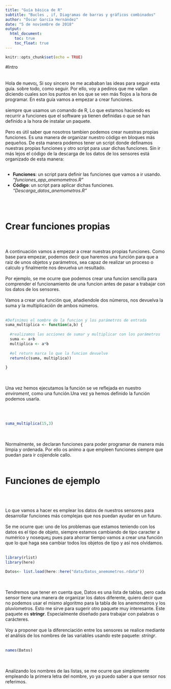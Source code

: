 ```yaml
---
title: "Guía básica de R"
subtitle: "Bucles , if, Diagramas de barras y gráficos combinados"
author: "Óscar García Hernández"
date: "5 de noviembre de 2018"
output: 
  html_document:
    toc: true
    toc_float: true
---
```


```r
knitr::opts_chunk$set(echo = TRUE)
```

#Intro  
<br />
<br />
Hola de nuevo¡, Si soy sincero se me acababan las ideas para seguir esta guía. sobre todo, como seguir. Por ello, voy a pediros que me vallan  diciendo cuales son los puntos en los que se ven más flojos a la hora de programar. En esta guía vamos a empezar a crear funciones. 
<br />
<br />
siempre que usamos un comando de R, Lo que estamos haciendo es recurrir a funciones que el software ya tienen definidas o que se han definido a la hora de instalar un paquete. 
<br />
<br />
Pero es útil saber que nosotros tambien podemos crear nuestras propias funciones. Es una manera de organizar nuestro código en bloques más pequeños. De esta manera podemos tener un script donde definamos nuestras propias funciones y otro script para usar dichas funciones. Sin ir más lejos el código de la descarga de los datos de los sensores está organizado de esta manera: 
<br />
<br />

+ **Funciones**: un script para definir las funciones que vamos a ir usando. *"funciones_app_anemometros.R"*
+ **Código**: un script para aplicar dichas funciones. *"Descarga_datos_anemometros.R"*

<br />
<br />

# Crear funciones propias
<br />
<br />
A continuación vamos a empezar a crear nuestras propias funciones. Como base para empezar, podemos decir que haremos una función para que a raiz de unos objetos y parámetros, sea capaz de realizar un proceso o calculo y finalmente nos devuelva un resultado. 
<br />
<br />
Por ejemplo, se me ocurre que podemos crear una funcion sencilla para comprender el funcionamiento de una funcion antes de pasar a trabajar con los datos de los sensores. 
<br />
<br />
Vamos a crear una función que, añadiendole dos números, nos devuelva la suma y la multiplicación de ambos números. 
<br />
<br />
```r
#Definimos el nombre de la funcion y los parámetros de entrada
suma_multiplica <- function(a,b) {
  
  #realizamos las acciones de sumar y multiplicar con los parámetros
  suma <- a+b
  multiplica <- a*b
  
  #el return marca lo que la funcion devuelve
  return(c(suma, multiplica))
  
}
```
<br />
<br />
Una vez hemos ejecutamos la función se ve reflejada en nuestro *enviroment*, como una función.Una vez ya hemos definido la función podemos usarla. 

<br />
<br />
```r
suma_multiplica(15,3)
```
<br />
<br />
Normalmente, se declaran funciones para poder programar de manera más limpia y ordenada. Por ello os animo a que empleen funciones siempre que puedan para ir cojiendole callo. 
<br />
<br />

# Funciones de ejemplo
<br />
<br />

Lo que vamos a hacer es emplear los datos de nuestros sensores para desarrollar funciones más complejas que nos puedan ayudar en un futuro.
<br />
<br />
Se me ocurre que: uno de los problemas que estamos teniendo con los datos es el tipo de objeto, siempre estamos cambiando de tipo caracter a numérico y noseque¡¡ pues para ahorrar tiempo vamos a crear una función que lo que haga sea cambiar todos los objetos de tipo y así nos olvidamos. 
<br />
<br />
```r
library(rlist)
library(here)

Datos<- list.load(here::here("data/Datos_anemometros.rdata"))
```
<br />
<br />
Tendremos que tener en cuenta que, Datos es una lista de tablas, pero cada sensor tiene una manera de organizar los datos diferente, quiero decir que no podemos usar el mismo algoritmo para la tabla de los anemometros y los pluviometros. Esto me sirve para sugerir otro paquete muy interesante. Este paquete es **stringr**. Especialmente diseñado para trabajar con palabras o carácteres. 
<br />
<br />
Voy a proponer que la diferenciación entre los sensores se realice mediante el análisis de los nombres de las variables usando este paquete: *stringr*.
<br />
<br />
```r
names(Datos)
```
<br />
<br />
Analizando los nombres de las listas, se me ocurre que simplemente empleando la primera letra del nombre, yo ya puedo saber a que sensor nos referimos. 
<br />
<br />
